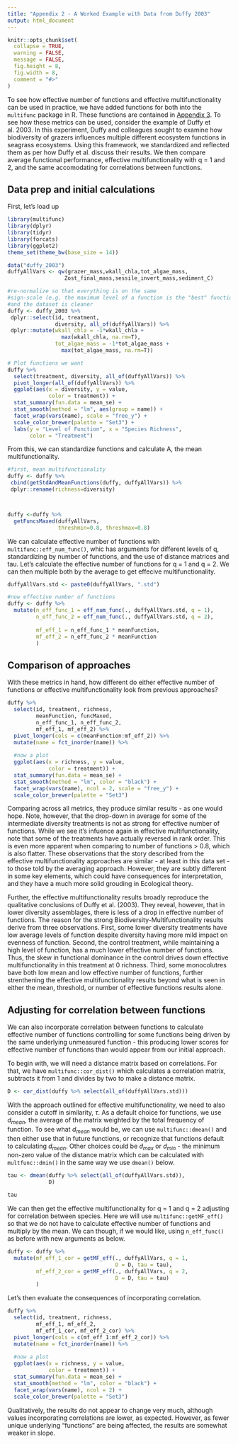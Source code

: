 ```yaml
---
title: "Appendix 2 - A Worked Example with Data from Duffy 2003"
output: html_document
---
```


```r
knitr::opts_chunk$set(
  collapse = TRUE,
  warning = FALSE,
  message = FALSE,
  fig.height = 8,
  fig.width = 8,
  comment = "#>"
)
```

To see how effective number of functions and effective multifunctionality can be used in practice, we have added functions for both into the `multifunc` package in R. These functions are contained in [Appendix 3](https://github.com/jebyrnes/new_multifunc_metric/blob/master/appendix_3.R). To see how these metrics can be used, consider the example of Duffy et al. 2003. In this experiment, Duffy and colleagues sought to examine how biodiversity of grazers influences multiple different ecosystem functions in seagrass ecosystems. Using this framework, we standardized and reflected them as per how Duffy et al. discuss their results. We then compare average functional performance, effective multifunctionality with q = 1 and 2, and the same accomodating for correlations between functions.


## Data prep and initial calculations

First, let's load up 

```r

library(multifunc)
library(dplyr)
library(tidyr)
library(forcats)
library(ggplot2)
theme_set(theme_bw(base_size = 14))

data("duffy_2003")
duffyAllVars <- qw(grazer_mass,wkall_chla,tot_algae_mass,
                  Zost_final_mass,sessile_invert_mass,sediment_C)

#re-normalize so that everything is on the same 
#sign-scale (e.g. the maximum level of a function is the "best" function)
#and the dataset is cleaner
duffy <- duffy_2003 %>%
 dplyr::select(id, treatment, 
               diversity, all_of(duffyAllVars)) %>%
 dplyr::mutate(wkall_chla = -1*wkall_chla + 
                 max(wkall_chla, na.rm=T),
               tot_algae_mass = -1*tot_algae_mass + 
                 max(tot_algae_mass, na.rm=T)) 

# Plot functions we want
duffy %>% 
  select(treatment, diversity, all_of(duffyAllVars)) %>%
  pivot_longer(all_of(duffyAllVars)) %>%
  ggplot(aes(x = diversity, y = value, 
             color = treatment)) +
  stat_summary(fun.data = mean_se) +
  stat_smooth(method = "lm", aes(group = name)) +
  facet_wrap(vars(name), scale = "free_y") +
  scale_color_brewer(palette = "Set3") +
  labs(y = "Level of Function", x = "Species Richness",
       color = "Treatment")
```

From this, we can standardize functions and calculate A, the mean multifunctionality.

```r
#first, mean multifunctionality
duffy <- duffy %>%
 cbind(getStdAndMeanFunctions(duffy, duffyAllVars)) %>%
 dplyr::rename(richness=diversity)



duffy <-duffy %>%
  getFuncsMaxed(duffyAllVars,
                threshmin=0.8, threshmax=0.8)
```

We can calculate effective number of functions with `multifunc::eff_num_func()`, whic has arguments for different levels of q, standardizing by number of functions, and the use of distance matrices and tau. Let's calculate the effective number of functions for q = 1 and q = 2. We can then multiple both by the average to get effecive multifunctionality.

```r
duffyAllVars.std <- paste0(duffyAllVars, ".std")

#now effective number of functions
duffy <- duffy %>%
  mutate(n_eff_func_1 = eff_num_func(., duffyAllVars.std, q = 1),
         n_eff_func_2 = eff_num_func(., duffyAllVars.std, q = 2),
         
         mf_eff_1 = n_eff_func_1 * meanFunction,
         mf_eff_2 = n_eff_func_2 * meanFunction
         )
```

## Comparison of approaches

With these metrics in hand, how different do either effective number of functions or effective multifunctionality look from previous approaches? 

```r
duffy %>%
  select(id, treatment, richness,
         meanFunction, funcMaxed,
         n_eff_func_1, n_eff_func_2,
         mf_eff_1, mf_eff_2) %>%
  pivot_longer(cols = c(meanFunction:mf_eff_2)) %>%
  mutate(name = fct_inorder(name)) %>%
  
  #now a plot
  ggplot(aes(x = richness, y = value,
             color = treatment)) +
  stat_summary(fun.data = mean_se) +
  stat_smooth(method = "lm", color = "black") +
  facet_wrap(vars(name), ncol = 2, scale = "free_y") +
  scale_color_brewer(palette = "Set3") 
```

Comparing across all metrics, they produce similar results - as one would hope. Note, however, that the drop-down in average for some of the intermediate diversity treatments is not as strong for effective number of functions. While we see it's infuence again in effective multifunctionality, note that some of the treatments have actually reversed in rank order. This is even more apparent when comparing to number of functions > 0.8, which is also flatter. These observations that the story described from the effective multifunctionality approaches are similar - at least in this data set - to those told by the averaging approach. However, they are subtly different in some key elements, which could have consequences for interpretation, and they have a much more solid grouding in Ecological theory.

Further, the effective multifunctionality results broadly reproduce the qualitative conclusions of Duffy et al. (2003). They reveal, however, that in lower diversity assemblages, there is less of a drop in effective number of functions. The reason for the strong Biodiversity-Multifunctionality results derive from three observations. First,  some lower diversity treatments have low average levels of function despite diversity having more mild impact on evenness of function. Second, the control treatment, while maintaining a high level of function, has a much lower effective number of functions. Thus, the skew in functional dominance in the control drives down effective multifunctionality in this treatment at 0 richness. Third, some monocolutres  bave both low mean and low effective number of functions, further strenthening the effective multifunctionality results beyond what is seen in either the mean, threshold, or number of effective functions results alone.


## Adjusting for correlation between functions

We can also incorporate correlation between functions to calculate effective number of functions controlling for some functions being driven by the same underlying unmeasured function - this producing lower scores for effective number of functions than would appear from our initial approach.


To begin with, we will need a distance matrix based on correlations. For that, we have `multifunc::cor_dist()` which calculates a correlation matrix, subtracts it from 1 and divides by two to make a distance matrix.

```r
D <- cor_dist(duffy %>% select(all_of(duffyAllVars.std)))
```

With the approach outlined for effective multifunctionality, we need to also consider a cutoff in similarity, $\tau$. As a default choice for functions, we use $d_{mean}$, the average of the matrix weighted by the total frequency of function. To see what $d_{mean}$ would be, we can use `multifunc::dmean()` and then either use that in future functions, or recognize that functions default to calculating $d_{mean}$. Other choices could be $d_{max}$ or $d_{min}$ - the minimum non-zero value of the distance matrix which can be calculated with `multfunc::dmin()` in the same way we use `dmean()` below.

```r
tau <- dmean(duffy %>% select(all_of(duffyAllVars.std)),
             D)

tau
```

We can then get the effective multifunctionality for q = 1 and q = 2 adjusting for correlation between species. Here we will use `multifunc::getMF_eff()` so that we do not have to calculate effective number of functions and multiply by the mean. We can though, if we would like, using `n_eff_func()` as before with new arguments as below.

```r
duffy <- duffy %>%
  mutate(mf_eff_1_cor = getMF_eff(., duffyAllVars, q = 1, 
                                  D = D, tau = tau),
         mf_eff_2_cor = getMF_eff(., duffyAllVars, q = 2,
                                  D = D, tau = tau)
         )
```

Let's then evaluate the consequences of incorporating correlation.

```r
duffy %>%
  select(id, treatment, richness,
         mf_eff_1, mf_eff_2,
         mf_eff_1_cor, mf_eff_2_cor) %>%
  pivot_longer(cols = c(mf_eff_1:mf_eff_2_cor)) %>%
  mutate(name = fct_inorder(name)) %>%
  
  #now a plot
  ggplot(aes(x = richness, y = value,
             color = treatment)) +
  stat_summary(fun.data = mean_se) +
  stat_smooth(method = "lm", color = "black") +
  facet_wrap(vars(name), ncol = 2) +
  scale_color_brewer(palette = "Set3") 

```

Qualitatively, the results do not appear to change very much, although values incorporating correlations are lower, as expected. However, as fewer unique underlying "functions" are being affected, the results are somewhat weaker in slope.